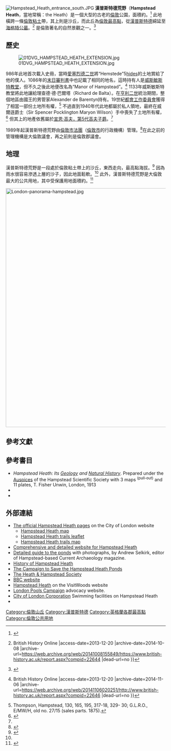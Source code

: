 [[Image:Hampstead_Heath_entrance_south.JPG|thumb]]
{{coord|51|33|47|N|0|10|6|W|type:landmark_region:GB|display=title}}
'''漢普斯特德荒野'''（'''Hampstead Heath'''，當地常稱：the Heath）是一個大型的古老的[[倫敦|倫敦]]公園，面積約{{convert|320|ha|acre}}。<ref>{{cite web |url=http://www.cityoflondon.gov.uk/Corporation/LGNL_Services/Environment_and_planning/Parks_and_open_spaces/Hampstead_Heath/ |title=City of London Hampstead Heath |author=David Bentley |date=2010-02-12|publisher=City of London |accessdate=13 March 2010 |archive-date=2012-07-08 |archive-url=https://web.archive.org/web/20120708225623/http://www.cityoflondon.gov.uk/Corporation/LGNL_Services/Environment_and_planning/Parks_and_open_spaces/Hampstead_Heath/ |dead-url=no }}</ref> 此地橫跨一條[[倫敦粘土|倫敦粘土]]帶，其上則是沙丘，而此丘為[[倫敦最高點列表|倫敦最高點]]，從[[漢普斯特德|漢普斯特德]]綿延至[[海格特公墓|海格特公墓]]。<ref name=Heath>{{Cite web |url=http://www.british-history.ac.uk/report.aspx?compid=22644 |title=Hampstead - Hampstead Heath {{!}} British History Online |access-date=2013-12-20 |archive-date=2014-10-08 |archive-url=https://web.archive.org/web/20141008155849/https://www.british-history.ac.uk/report.aspx?compid=22644 |dead-url=no }}</ref> 是倫敦著名的自然景觀之一。<ref name=GIGL>{{cite web|url=http://www.gigl.org.uk/igigl/siteDetails.aspx?sID=M072&sType=sinc|title=Hampstead Heath|publisher=Greenspace Information for Greater London|year=2006|accessdate=9 September 2012|deadurl=yes|archiveurl=https://archive.is/20121224101703/http://www.gigl.org.uk/igigl/siteDetails.aspx?sID=M072&sType=sinc|archivedate=2012年12月24日}}</ref>

==歷史==
[[Image:01DVG_HAMPSTEAD_HEATH_EXTENSION.jpg|thumb]]

986年此地首次載入史冊，當時[[愛塞烈德二世|愛塞烈德二世]]將“Hemstede”5[[hide_(單位)|hides]]的土地賞給了他的僕人。1086年的[[末日審判書|末日審判書]]中也記載了相同的地名，這時持有人是[[威斯敏斯特教堂|威斯敏斯特教堂]]，但不久之後此地便改名為“Manor of Hampstead”。<ref name=Manor>{{Cite web |url=http://www.british-history.ac.uk/report.aspx?compid=22646 |title=Hampstead - Manor and Other Estates {{!}} British History Online<!-- Bot generated title --> |access-date=2013-12-20 |archive-date=2014-11-06 |archive-url=https://web.archive.org/web/20141106020251/http://www.british-history.ac.uk/report.aspx?compid=22646 |dead-url=no }}</ref> 1133年威斯敏斯特教堂將此地讓給理查德·德·巴爾塔（Richard de Balta）。在[[亨利二世_(英格蘭)|亨利二世]]統治期間，整個地區由國王的男管家Alexander de Barentyn持有。19世紀[[都會工作委員會|都會工作委員會]]獲得了相當一部份土地所有權，<ref>Thompson, Hampstead, 130, 165, 195, 317-18, 329- 30; G.L.R.O., E/MW/H, old no. 27/15 (sales parts. 1875).</ref> 不過直到1940年代此地都屬於私人領地，最終在威爾遜爵士（Sir Spencer Pocklington Maryon Wilson）手中喪失了土地所有權，<ref>{{Cite web |url=http://www.thepeerage.com/p7102.htm#i71014 |title=thePeerage.com - Person Page 7102<!-- Bot generated title --> |access-date=2013-12-20 |archive-date=2021-01-27 |archive-url=https://web.archive.org/web/20210127170221/http://thepeerage.com/p7102.htm#i71014 |dead-url=no }}</ref> 但其上的地產依舊屬於[[宣恩·高夫，第5代高夫子爵|宣恩·高夫，第5代高夫子爵]]。<ref name=Manor/>

1989年起漢普斯特德荒野由[[倫敦市法團|倫敦市法團]]（[[倫敦市|倫敦市]]的行政機構）管理。<ref name=City>{{Cite web |url=http://www.cityoflondon.gov.uk/Corporation/living_environment/open_spaces/hampstead_heath.htm |title=Hampstead Heath<!-- Bot generated title --> |accessdate=2013-12-20 |archive-date=2008-01-04 |archive-url=https://web.archive.org/web/20080104193726/http://www.cityoflondon.gov.uk/Corporation/living_environment/open_spaces/hampstead_heath.htm |dead-url=no }}</ref>在此之前的管理機構是大倫敦議會，再之前則是倫敦郡議會。

==地理==

漢普斯特德荒野是一段處於倫敦粘土帶上的沙丘，東西走向，最高點海拔{{convert|134|m|ft}}。<ref>{{cite web |url=http://www.hill-bagging.co.uk/LondonBoroughs.php |title=London Borough Tops |work=The Mountains of England and Wales |accessdate=20 March 2010 |archive-date=2010-11-24 |archive-url=https://web.archive.org/web/20101124220611/http://www.hill-bagging.co.uk/LondonBoroughs.php |dead-url=yes }}</ref> 因為雨水很容易滲透上層的沙子，因此地面鬆軟。<ref name=Heath/> 此外，漢普斯特德荒野是大倫敦最大的公共用地，其中受保護用地面積約{{convert|144.93|ha|acre}}。<ref>{{cite web | url=http://www.defra.gov.uk/rural/protected/commons/ | title=Common Land and the Commons Act 2006 | publisher=[[Defra|Defra]] | date=13 November 2012 | accessdate=3 February 2013 | archive-date=2013-01-26 | archive-url=https://web.archive.org/web/20130126223915/http://www.defra.gov.uk/rural/protected/commons/ | dead-url=no }}</ref>

<div style="position:relative;">
[[Image:London-panorama-hampstead.jpg|750px]]
{{Image label|x=0.0258 |y=0.13 |scale=750|text=[[聖瑪莉艾克斯30號大樓|<span style="color:white;">小黃瓜 ┐</span>]]}}
{{Image label|x=0.129 |y=0.13 |scale=750|text=[[42塔|<span style="color:white;">┌ 42塔</span>]]}}
{{Image label|x=0.297 |y=0.145 |scale=750|text=[[聖保羅大教堂|<span style="color:white;">┌ 聖保羅大教堂</span>]]}}
{{Image label|x=0.546 |y=0.145 |scale=750|text=[[倫敦眼|<span style="color:white;">倫敦眼 ┐</span>]]}}
{{Image label|x=0.768 |y=0.13 |scale=750|text=[[英國電信塔|<span style="color:white;">┌ 英國電信塔</span>]]}}
</div>

==參考文獻==
{{reflist|2}}

==參考書目==
* ''Hampstead Heath: Its [[Geology|Geology]] and [[Natural_History|Natural History]]''. Prepared under the [[Auspices|Auspices]] of the Hampstead Scientific Society with 3 maps <sup>(pull-out)</sup> and 11 plates, T. Fisher Unwin, London, 1913
* {{cite book|title=The London Encyclopaedia|first1= Ben|last1= Weinreb |first2= Christopher|last2= Hibbert|publisher= Macmillan|year=2010|isbn=978-1405049252}}
*{{cite book|title=Nature Conservation in Barnet|first=Janet |last =Hewlett|publisher=[[London_Ecology_Unit|London Ecology Unit]]|year=1997|page=|isbn=1 871045 27 4}}

==外部連結==
{{commons|Hampstead Heath}}
* [http://www.cityoflondon.gov.uk/Corporation/LGNL_Services/Environment_and_planning/Parks_and_open_spaces/Hampstead_Heath/ The official Hampstead Heath pages] {{Wayback|url=http://www.cityoflondon.gov.uk/Corporation/LGNL_Services/Environment_and_planning/Parks_and_open_spaces/Hampstead_Heath/ |date=20120708225623 }} on the City of London website
** [http://www.cityoflondon.gov.uk/NR/rdonlyres/D2C5A222-1931-4146-BA25-2F728E953C8B/0/OS_HH_Diarymapsection.pdf Hampstead Heath map] {{Wayback|url=http://www.cityoflondon.gov.uk/NR/rdonlyres/D2C5A222-1931-4146-BA25-2F728E953C8B/0/OS_HH_Diarymapsection.pdf |date=20101225233827 }}
** [http://www.cityoflondon.gov.uk/NR/rdonlyres/E52681A0-40B6-41E1-9940-4B467B06ACFA/0/OS_HH_trailsleaflet.pdf Hampstead Heath trails leaflet] {{Wayback|url=http://www.cityoflondon.gov.uk/NR/rdonlyres/E52681A0-40B6-41E1-9940-4B467B06ACFA/0/OS_HH_trailsleaflet.pdf |date=20100215065926 }}
** [http://www.cityoflondon.gov.uk/NR/rdonlyres/FD3041C4-602C-46CA-90F1-AD25E7543EDE/0/OS_HH_trailsmap.pdf Hampstead Heath trails map] {{Wayback|url=http://www.cityoflondon.gov.uk/NR/rdonlyres/FD3041C4-602C-46CA-90F1-AD25E7543EDE/0/OS_HH_trailsmap.pdf |date=20080229031820 }}
* [http://www.hampsteadheath.net Comprehensive and detailed website for Hampstead Heath] {{Wayback|url=http://www.hampsteadheath.net/ |date=20210401183856 }}
* [https://web.archive.org/web/20070926214920/http://www.compulink.co.uk/~archaeology/hampstead-heath/ponds/ponds.htm Detailed guide to the ponds] with photographs, by Andrew Selkirk, editor of Hampstead-based Current Archaeology magazine.
* [http://www.british-history.ac.uk/report.asp?compid=22644 History of Hampstead Heath] {{Wayback|url=http://www.british-history.ac.uk/report.asp?compid=22644 |date=20070927230239 }}
* [https://web.archive.org/web/20170912072643/http://protectourponds.org.uk/ The Campaign to Save the Hampstead Heath Ponds]
* [http://www.heathandhampsteadsociety.org.uk/ The Heath & Hampstead Society] {{Wayback|url=http://www.heathandhampsteadsociety.org.uk/ |date=20120210155743 }}
* [http://www.bbc.co.uk/england/sevenwonders/london/parliament_hill/ BBC website] {{Wayback|url=http://www.bbc.co.uk/england/sevenwonders/london/parliament_hill/ |date=20200802132320 }}
* [http://www.woodlandtrust.org.uk/en/visit-woods/Pages/wood-details.aspx?wood=24528&site=Hampstead-Heath Hampstead Heath]{{dead link|date=2018年1月 |bot=InternetArchiveBot |fix-attempted=yes }} on the VisitWoods website
* [https://web.archive.org/web/20070928204251/http://www.londonpoolscampaign.com/hampsteadponds London Pools Campaign] advocacy website.
* [http://www.cityoflondon.gov.uk/Corporation/living_environment/open_spaces/hampstead_heath.htm City of London Corporation] {{Wayback|url=http://www.cityoflondon.gov.uk/Corporation/living_environment/open_spaces/hampstead_heath.htm |date=20080104193726 }} Swimming facilities on Hampstead Heath
* {{cite web|url=http://www.gigl.org.uk/igigl/map.aspx|title=iGiGL – helping you find London’s parks and wildlife sites|publisher=Greenspace Information for Greater London|year=2006|deadurl=yes|archiveurl=https://web.archive.org/web/20121015142729/http://www.gigl.org.uk/igigl/map.aspx|archivedate=2012-10-15}}

[[Category:倫敦山丘|Category:倫敦山丘]]
[[Category:漢普斯特德|Category:漢普斯特德]]
[[Category:英格蘭各郡最高點|Category:英格蘭各郡最高點]]
[[Category:倫敦公共用地|Category:倫敦公共用地]]